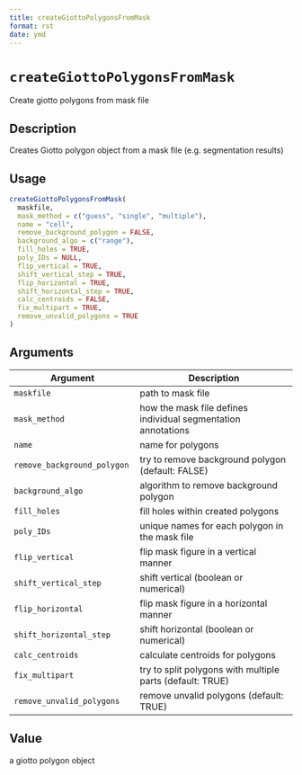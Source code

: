 ```yaml
--- 
title: createGiottoPolygonsFromMask 
format: rst 
date: ymd 
--- 
```

# `createGiottoPolygonsFromMask`

Create giotto polygons from mask file


## Description

Creates Giotto polygon object from a mask file (e.g. segmentation results)


## Usage

```r
createGiottoPolygonsFromMask(
  maskfile,
  mask_method = c("guess", "single", "multiple"),
  name = "cell",
  remove_background_polygon = FALSE,
  background_algo = c("range"),
  fill_holes = TRUE,
  poly_IDs = NULL,
  flip_vertical = TRUE,
  shift_vertical_step = TRUE,
  flip_horizontal = TRUE,
  shift_horizontal_step = TRUE,
  calc_centroids = FALSE,
  fix_multipart = TRUE,
  remove_unvalid_polygons = TRUE
)
```


## Arguments

Argument      |Description
------------- |----------------
`maskfile`     |     path to mask file
`mask_method`     |     how the mask file defines individual segmentation annotations
`name`     |     name for polygons
`remove_background_polygon`     |     try to remove background polygon (default: FALSE)
`background_algo`     |     algorithm to remove background polygon
`fill_holes`     |     fill holes within created polygons
`poly_IDs`     |     unique names for each polygon in the mask file
`flip_vertical`     |     flip mask figure in a vertical manner
`shift_vertical_step`     |     shift vertical (boolean or numerical)
`flip_horizontal`     |     flip mask figure in a horizontal manner
`shift_horizontal_step`     |     shift horizontal (boolean or numerical)
`calc_centroids`     |     calculate centroids for polygons
`fix_multipart`     |     try to split polygons with multiple parts (default: TRUE)
`remove_unvalid_polygons`     |     remove unvalid polygons (default: TRUE)


## Value

a giotto polygon object


